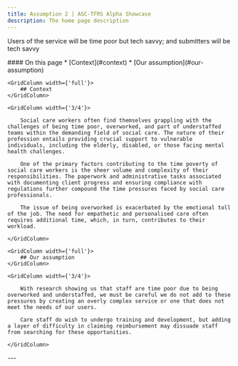 ```yaml
---
title: Assumption 2 | ASC-TFRS Alpha Showcase
description: The home page description
---
```


<Heading caption='Challenging our riskiest assumptions' tag='h1'>Users of the service will be time poor but tech savvy; and submitters will be tech savvy</Heading>

<GridRow>
    <GridColumn width={'1/3'}>
        <nav className="in-page-nav">
            #### On this page
            * [Context](#context)
            * [Our assumption](#our-assumption)
        </nav>
    </GridColumn>
</GridRow>

<GridRow>

    <GridColumn width={'full'}>
        ## Context
    </GridColumn>

    <GridColumn width={'3/4'}>

        Social care workers often find themselves grappling with the challenges of being time poor, overworked, and part of understaffed teams within the demanding field of social care. The nature of their profession entails providing crucial support to vulnerable individuals, including the elderly, disabled, or those facing mental health challenges. 

        One of the primary factors contributing to the time poverty of social care workers is the sheer volume and complexity of their responsibilities. The paperwork and administrative tasks associated with documenting client progress and ensuring compliance with regulations further compound the time pressures faced by social care professionals.

        The issue of being overworked is exacerbated by the emotional toll of the job. The need for empathetic and personalised care often requires additional time, which, in turn, contributes to their workload.

    </GridColumn>

</GridRow>

<GridRow>

    <GridColumn width={'full'}>
        ## Our assumption
    </GridColumn>

    <GridColumn width={'3/4'}>

        With research showing us that staff are time poor due to being overworked and understaffed, we must be careful we do not add to these pressures by creating an overly complex service or one that does not meet the needs of our users.

        Care staff do wish to undergo training and development, but adding a layer of difficulty in claiming reimbursement may dissuade staff from searching for these opportunities.

    </GridColumn>

</GridRow>

<GridRow>
    <GridColumn width={'full'}>
        ---
    </GridColumn>
</GridRow>
<GridRow>
    <GridColumn width={'1/2'}>
        <LinkBlock style="prev" url="/assumptions/assumption-1" title="Challenging our riskiest assumptions" text="Submitters will submit claims, that include a mixture of multiple courses or single courses per training recipient." />
    </GridColumn>
    <GridColumn width={'1/2'}>
        <LinkBlock style="next" url="/beta/recommendations" title="Looking ahead to beta" text="Recommendations" />
    </GridColumn>
</GridRow>

